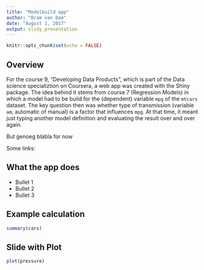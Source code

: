 ```yaml
---
title: "Modelbuild app"
author: "Bram van Dam"
date: "August 1, 2017"
output: slidy_presentation
---
```


```r
knitr::opts_chunk$set(echo = FALSE)
```

## Overview

For the course 9, "Developing Data Products", which is part of the Data science specializtion on Coursera, a web app was created with the Shiny package. The idea behind it stems from course 7 (Regression Models) in which a model had to be build for the (dependent) variable `mpg` of the `mtcars` dataset. The key question then was whether type of transmission (variable `am`, automatic of manual) is a factor that influences `mpg`. At that time, it meant just typing another model definition and evaluating the result over and over again.

But genoeg blabla for now

Some links:



## What the app does

- Bullet 1
- Bullet 2
- Bullet 3

## Example calculation

```r
summary(cars)
```

## Slide with Plot

```r
plot(pressure)
```

